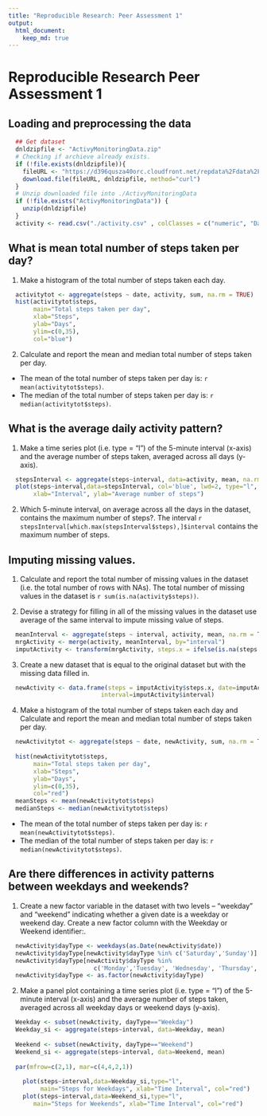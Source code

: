 ---
title: "Reproducible Research: Peer Assessment 1"
output: 
  html_document:
    keep_md: true
---


# Reproducible Research Peer Assessment 1

## Loading and preprocessing the data
```{r}
  ## Get dataset
  dnldzipfile <- "ActivyMonitoringData.zip"
  # Checking if archieve already exists.
  if (!file.exists(dnldzipfile)){
    fileURL <- "https://d396qusza40orc.cloudfront.net/repdata%2Fdata%2Factivity.zip"
    download.file(fileURL, dnldzipfile, method="curl")
  }  
  # Unzip downloaded file into ./ActivyMonitoringData
  if (!file.exists("ActivyMonitoringData")) { 
    unzip(dnldzipfile) 
  }
  activity <- read.csv("./activity.csv" , colClasses = c("numeric", "Date", "numeric"))

```

## What is mean total number of steps taken per day?
1) Make a histogram of the total number of steps taken each day.
```{r}
  activitytot <- aggregate(steps ~ date, activity, sum, na.rm = TRUE)
  hist(activitytot$steps, 
       main="Total steps taken per day", 
       xlab="Steps", 
       ylab="Days", 
       ylim=c(0,35),
       col="blue")
```

2) Calculate and report the mean and median total number of steps taken per day.

  * The mean of the total number of steps taken per day is: `r mean(activitytot$steps)`.
  * The median of the total number of steps taken per day is: `r median(activitytot$steps)`.


## What is the average daily activity pattern?

1) Make a time series plot (i.e. type = "l") of the 5-minute interval (x-axis) and the   average number of steps taken, averaged across all days (y-axis).
```{r}
  stepsInterval <- aggregate(steps~interval, data=activity, mean, na.rm=TRUE)
  plot(steps~interval,data=stepsInterval, col='blue', lwd=2, type="l", 
       xlab="Interval", ylab="Average number of steps")
```

2) Which 5-minute interval, on average across all the days in the dataset, contains the maximum number of steps?.
  The interval `r stepsInterval[which.max(stepsInterval$steps),]$interval` contains the maximum number of steps.


## Imputing missing values.
1) Calculate and report the total number of missing values in the dataset (i.e. the total number of rows with NAs).
  The total number of missing values in the dataset is `r sum(is.na(activity$steps))`.
  
2) Devise a strategy for filling in all of the missing values in the dataset use average of the same interval to impute missing value of steps.
```{r}
  meanInterval <- aggregate(steps ~ interval, activity, mean, na.rm = TRUE)
  mrgActivity <- merge(activity, meanInterval, by="interval")
  imputActivity <- transform(mrgActivity, steps.x = ifelse(is.na(steps.x),steps.y,steps.x))
```
3) Create a new dataset that is equal to the original dataset but with the missing data filled in.

```{r}
  newActivity <- data.frame(steps = imputActivity$steps.x, date=imputActivity$date, 
                          interval=imputActivity$interval)
```

4) Make a histogram of the total number of steps taken each day and Calculate and report the mean and median total number of steps taken per day. 
```{r}
  newActivitytot <- aggregate(steps ~ date, newActivity, sum, na.rm = TRUE)
  
  hist(newActivitytot$steps, 
       main="Total steps taken per day", 
       xlab="Steps", 
       ylab="Days", 
       ylim=c(0,35),
       col="red")
  meanSteps <- mean(newActivitytot$steps)
  medianSteps <- median(newActivitytot$steps)
```

  * The mean of the total number of steps taken per day is: `r mean(newActivitytot$steps)`.
  * The median of the total number of steps taken per day is: `r median(newActivitytot$steps)`.
  

## Are there differences in activity patterns between weekdays and weekends?
1) Create a new factor variable in the dataset with two levels -- "weekday" and "weekend" indicating whether a given date is a weekday or weekend day.
Create a new factor column with the Weekday or Weekend identifier:.
```{r}
  newActivity$dayType <- weekdays(as.Date(newActivity$date))
  newActivity$dayType[newActivity$dayType %in% c('Saturday','Sunday')] <-"Weekend"
  newActivity$dayType[newActivity$dayType %in% 
                        c('Monday','Tuesday', 'Wednesday', 'Thursday', 'Friday')] <-"Weekday"
  newActivity$dayType <- as.factor(newActivity$dayType)
```

2) Make a panel plot containing a time series plot (i.e. type = "l") of the 5-minute
interval (x-axis) and the average number of steps taken, averaged across all weekday
days or weekend days (y-axis). 
```{r}
  Weekday <- subset(newActivity, dayType=="Weekday")
  Weekday_si <- aggregate(steps~interval, data=Weekday, mean)
  
  Weekend <- subset(newActivity, dayType=="Weekend")
  Weekend_si <- aggregate(steps~interval, data=Weekend, mean)
  
  par(mfrow=c(2,1), mar=c(4,4,2,1))
  
    plot(steps~interval,data=Weekday_si,type="l",
         main="Steps for Weekdays", xlab="Time Interval", col="red")
    plot(steps~interval,data=Weekend_si,type="l",
       main="Steps for Weekends", xlab="Time Interval", col="red")
```


